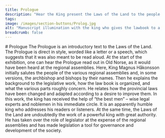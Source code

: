 ```yaml
---
title: Prologue
description: "Hear the King present the Laws of the Land to the people!"
tags:
image: /images/section-buttons/Prolog.jpg
alt: "Manuscript illumination with the king who gives the lawbook to a man"
breadcrumb: false
---
```



<SitatHero 
    title='Prologue' 
    ingress='Magnus, by the grace of God, king of Norway, son of King Håkon, grandson of King Sverrir, sends God’s and his own greeting to all friends of God and his in the Gulating district.'  
    footer=''
/>

<Container>
    # Prologue
</Container>

<Container stil="firstletter text-left text-xl" columns={2} margin={10}>
    The Prologue is an introductory text to the Laws of the Land. 
    The Prologue is direct in style, worded like a letter or a speech, which suggests that it was also meant to be read aloud. 
    At the start of the exhibition, one can hear the Prologue read out in Old Norse, as it would have been heard at the regional assemblies. 
    Here, King Magnus Håkonsson initially salutes the people of the various regional assemblies and, in some versions, the archbishop and bishops by their names. 
    Then he explains the background to the legislative work, how the law book is organized, and what the various parts roughly concern. 
    He relates how the provincial laws have been changed and adapted according to a desire to improve them. 
    In this work, the king has received the help of “the best men” – wise legal experts and noblemen in his immediate circle. 
    It is an apparently humble king who addresses his readers or listeners. 
    At the same time, the Laws of the Land are undoubtedly the work of a powerful king with great authority. 
    He has taken over the role of legislator at the expense of the regional assemblies and has made legislation a tool for governance and development of the society.
</Container>

<Container>
    <Spacer height={10} />
    <SubTextsCards items={site.prologen} meta={meta}  />
 </Container>

